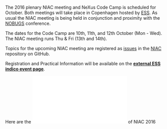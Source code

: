 The 2016 plenary NIAC meeting and NeXus Code Camp is scheduled for October.
Both meetings will take place in Copenhagen hosted by [https://europeanspallationsource.se/data-management-and-software-centre ESS]. 
As usual the NIAC meeting is being held in conjunction and proximity with the [https://nobugs.esss.se/ NOBUGS] conference.

The dates for the Code Camp are 10th, 11th, and 12th October (Mon - Wed).
The NIAC meeting runs Thu & Fri (13th and 14th).

Topics for the upcoming NIAC meeting are registered as [https://github.com/nexusformat/NIAC/issues issues] in the [https://github.com/nexusformat/NIAC NIAC] repository on GitHub.

Registration and Practical Information will be available  on the '''[https://indico.esss.lu.se/event/554/ external ESS indico event page]'''.

Here are the [[File:NIACminutes.pdf|minutes]] of NIAC 2016